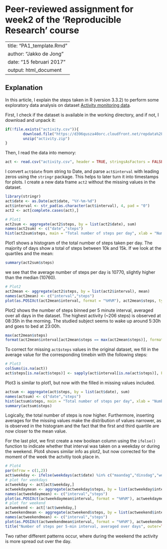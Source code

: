 Peer-reviewed assignment for week2 of the 'Reproducible Research' course
========================================================================

---
title: "PA1_template.Rmd"
author: "Jakko de Jong"
date: "15 februari 2017"
output: html_document
---

## Explanation

In this article, I explain the steps taken in R (version 3.3.2) to perform some exploratory data analysis on dataset [Activity monitoring data](https://d396qusza40orc.cloudfront.net/repdata%2Fdata%2Factivity.zip).  

First, I check if the dataset is available in the working directory, and if not, I download and unpack it:

```{r}
if(!file.exists("activity.csv")){
        download.file("https://d396qusza40orc.cloudfront.net/repdata%2Fdata%2Factivity.zip", "activity.zip")
        unzip("activity.zip")
}
```

Then, I read the data into memory:

```{r}
act <- read.csv("activity.csv", header = TRUE, stringsAsFactors = FALSE)
```

I convert `act$date` from string to Date, and parse `act$interval` with leading zeros using the `stringr` package. This helps to later turn it into timestamps for plots. I create a new data frame `act2` without the missing values in the dataset.

```{r}
library(stringr)
act$date <- as.Date(act$date, "%Y-%m-%d")
act$interval <- str_pad(as.character(act$interval), 4, pad = "0")
act2 <- act[complete.cases(act),]
```

```{r}
# Plot1
act2sum <- aggregate(act2$steps, by = list(act2$date), sum)
names(act2sum) <- c("date","steps")
hist(act2sum$steps, main = "Total number of steps per day", xlab = "Number of steps", col = "blue")
```
Plot1 shows a histogram of the total number of steps taken per day. The majority of days show a total of steps between 10k and 15k. If we look at the quartiles and the mean:

```{r}
summary(act2sum$steps)
```
we see that the average number of steps per day is 10770, slightly higher than the median (10760).

```{r}
# Plot2
act2mean <- aggregate(act2$steps, by = list(act2$interval), mean)
names(act2mean) <- c("interval","steps")
plot(as.POSIXct(act2mean$interval, format = "%H%M"), act2mean$steps, type = "l", xlab = "Time", ylab = "Steps", main = "Number of steps per 5-min interval, averaged over days.")
```

Plot2 shows the number of steps binned per 5 minute interval, averaged over all days in the dataset. The highest activity (~206 steps) is observed at 08:35h in the morning. The studied subject seems to wake up around 5:30h and goes to bed at 23:00h. 

```{r}
max(act2mean$steps)
format(act2mean$interval[act2mean$steps == max(act2mean$steps)], format = "%H:%M")
```

To correct for missing `act$steps` values in the original dataset, we fill in the average value for the corresponding timebin with the following steps:

```{r}
# Plot3
colSums(is.na(act))
act$steps[is.na(act$steps)] <- sapply(act$interval[is.na(act$steps)], FUN = function(x) act2mean$steps[act2mean$interval == x])
```

Plot3 is similar to plot1, but now with the filled in missing values included. 

```{r}
actsum <- aggregate(act$steps, by = list(act$date), sum)
names(actsum) <- c("date","steps")
hist(actsum$steps, main = "Total number of steps per day", xlab = "Number of steps", col = "blue")
summary(actsum$steps)
```

Logically, the total number of steps is now higher. Furthermore, inserting averages for the missing values make the distribution of values narrower, as is observed in the histogram and the fact that the first and third quartile are now closer to the mean value.  
  
For the last plot, we first create a new boolean column using the `ifelse()` function to indicate whether that interval was taken on a weekday or during the weekend. Plot4 shows similar info as plot2, but now corrected for the moment of the week the actvitiy took place in.

```{r}
# Plot4
par(mfrow = c(1,2))
act$weekday <- ifelse(weekdays(act$date) %in% c("maandag","dinsdag","woensdag","donderdag","vrijdag"), TRUE, FALSE)
# plot for weekdays
actweekday <- act[act$weekday,]
actweekdaymean <- aggregate(actweekday$steps, by = list(actweekday$interval), mean)
names(actweekdaymean) <- c("interval","steps")
plot(as.POSIXct(actweekdaymean$interval, format = "%H%M"), actweekdaymean$steps, type = "l", xlab = "Time", ylab = "Steps", main = "weekdays")
# plot for weekend
actweekend <- act[!act$weekday,]
actweekendmean <- aggregate(actweekend$steps, by = list(actweekend$interval), mean)
names(actweekendmean) <- c("interval","steps")
plot(as.POSIXct(actweekendmean$interval, format = "%H%M"), actweekendmean$steps, type = "l", xlab = "Time", ylab = "Steps", main = "weekends")
title("Number of steps per 5-min interval, averaged over days", outer=TRUE)
```

Two rather different patterns occur, where during the weekend the activity is more spread out over the day.
